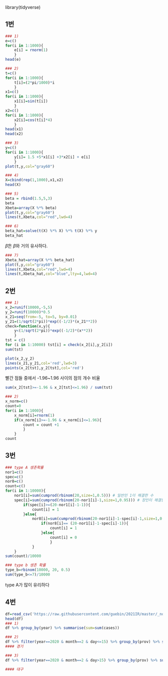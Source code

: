 library(tidyverse)  
 

## 1번
```r
### 1)  
e=c()  
for(i in 1:1000){
    e[i] = rnorm(1)
    }  
head(e)

### 2)  
t=c()  
for(i in 1:1000){  
    t[i]=(2*pi/1000)*i  
    }    
x1=c()  
for(i in 1:1000){  
    x1[i]=sin(t[i])  
    }  
x2=c()  
for(i in 1:1000){  
    x2[i]=cos(t[i]*4)  
    }    
head(x1)  
head(x2)  

### 3)  
y=c()
for(i in 1:1000){
    y[i]= 1.5 +5*x1[i] +3*x2[i] + e[i]
    }
plot(t,y,col="gray60")
```

```r
### 4)  
X=cbind(rep(1,1000),x1,x2)
head(X)

### 5)
beta = rbind(1.5,5,3)
beta
Xbeta=array(X %*% beta)
plot(t,y,col="gray60")
lines(t,Xbeta,col="red",lwd=4)

### 6)
beta_hat=solve(t(X) %*% X) %*% t(X) %*% y
beta_hat
```
$\hat{\beta}$은 $\beta$와 거의 유사하다.
```r
### 7)
Xbeta_hat=array(X %*% beta_hat)
plot(t,y,col="gray60")
lines(t,Xbeta,col="red",lwd=4)
lines(t,Xbeta_hat,col="blue",lty=4,lwd=4)
```
## 2번
```r
### 1)
x_2=runif(10000,-5,5)
y_2=runif(10000)*0.5
x_21=seq(from=-5, to=5, by=0.01)
y_21=(1/sqrt(2*pi))*exp((-1/2)*(x_21**2))
check=function(x,y){
    y<(1/sqrt(2*pi))*exp((-1/2)*(x**2))
    }
tst = c()
for (i in 1:10000) tst[i] = check(x_2[i],y_2[i])
sum(tst)

plot(x_2,y_2)
lines(x_21,y_21,col='red',lwd=3)
points(x_2[tst],y_2[tst],col='red')
```
빨간 점들 중에서 -1.96~1.96 사이의 점의 개수 비율
```r
sum(x_2[tst]>=-1.96 & x_2[tst]<=1.96) / sum(tst) 

### 2)
x_norm=c()
count=0
for(i in 1:1000){
    x_norm[i]=rnorm(1)
    if(x_norm[i]>=-1.96 & x_norm[i]<=1.96){
        count = count +1
        }
    }
count
```
## 3번
```r

### type A 생존확률
nor1=c()
spec=c()
nor8=c()
count=c()
for(i in 1:10000){
    nor1[i]=sum(cumprod(rbinom(20,size=1,0.5))) # 일반인 1이 해결한 수
    spec[i]=sum(cumprod(rbinom(20-nor1[i]-1,size=1,0.95))) # 장인이 해결한 수
        if(spec[i]>=(20-nor1[i]-1-1)){
            count[i] = 1
        }else{
            nor8[i]=sum(cumprod(rbinom(20-nor1[i]-1-spec[i]-1,size=1,0.5)))
                if(nor8[i]== (20-nor1[i]-1-spec[i]-1)){
                    count[i] = 1
                }else{
                    count[i] = 0
                    }
            }
    }
sum(count)/10000

### type b 생존 확률 
type_b=rbinom(10000, 20, 0.5)
sum(type_b<=7)/10000 
```
type A가 많이 유리하다

## 4번
```r
df=read_csv('https://raw.githubusercontent.com/guebin/2021IR/master/_notebooks/covid19.csv')
head(df)
### 1)
df %>% group_by(year) %>% summarise(sum=sum(cases))

### 2)
df %>% filter(year==2020 & month==2 & day<=15) %>% group_by(prov) %>% summarise(prov_cases=sum(cases)) %>% arrange(desc(prov_cases))
#### 경기

### 3)
df %>% filter(year==2020 & month==2 & day>15) %>% group_by(prov) %>% summarise(prov_cases=sum(cases)) %>% arrange(desc(prov_cases))

#### 대구

```
